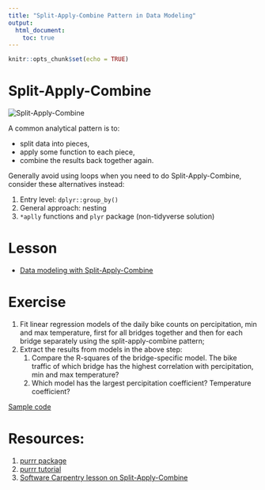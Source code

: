 ```yaml
---
title: "Split-Apply-Combine Pattern in Data Modeling"
output: 
  html_document:
    toc: true
---
```


```r
knitr::opts_chunk$set(echo = TRUE)
```

# Split-Apply-Combine
<img alt="Split-Apply-Combine" style="border-width:0" src="http://swcarpentry.github.io/r-novice-gapminder/fig/12-plyr-fig1.png" />

A common analytical pattern is to:

- split data into pieces,
- apply some function to each piece,
- combine the results back together again.

Generally avoid using loops when you need to do Split-Apply-Combine, consider these alternatives instead:

1. Entry level: `dplyr::group_by()`
1. General approach: nesting
1. `*aplly` functions and `plyr` package (non-tidyverse solution)

# Lesson
- [Data modeling with Split-Apply-Combine](http://cities.github.io/datascience/split-apply-combine-pattern-in-data-modeling.html)

# Exercise
1. Fit linear regression models of the daily bike counts on percipitation, min and max temperature, first for all bridges together and then for each bridge separately using the split-apply-combine pattern;
1. Extract the results from models in the above step: 
    1. Compare the R-squares of the bridge-specific model. The bike traffic of which bridge has the highest correlation with percipitation, min and max temperature?
    1. Which model has the largest percipitation coefficient? Temperature coefficient?

[Sample code](code/model.R)

# Resources:
1. [purrr package](https://github.com/tidyverse/purrr)
1. [purrr tutorial](https://jennybc.github.io/purrr-tutorial/)
1. [Software Carpentry lesson on Split-Apply-Combine](http://swcarpentry.github.io/r-novice-gapminder/12-plyr/)
